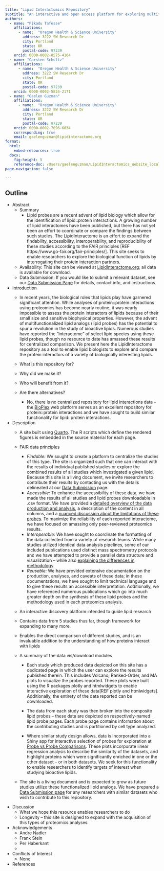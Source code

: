 ```yaml
---
title: "Lipid Interactomics Repository"
subtitle: "An interactive and open access platform for exploring multifunctional lipid interactomes"
authors:
  - name: "Fikadu Tafesse"
    affiliations:
      - name:  "Oregon Health & Science University"
        address: 3222 SW Research Dr
        city: Portland
        state: OR
        postal-code: 97239
    orcid: 0000-0002-8575-4164
  - name: "Carsten Schultz"
    affiliations:
      - name:  "Oregon Health & Science University"
        address: 3222 SW Research Dr
        city: Portland
        state: OR
        postal-code: 97239
    orcid: 0000-0002-5824-2171
  - name: "Gaelen Guzman"
    affiliations:
      - name:  "Oregon Health & Science University"
        address: 3222 SW Research Dr
        city: Portland
        state: OR
        postal-code: 97239
    orcid: 0000-0002-7696-6034
    corresponding: true
    email: gaelenguzman@lipidinteractome.org
format:
  html:
    embed-resources: true
  docx:
    fig-height: 5
    reference-doc: /Users/gaelenguzman/LipidInteractomics_Website_local/LipidInteractomics_Website/Resources/custom-reference-doc.docx
page-navigation: false

---
```


## Outline

- Abstract
  * Summary
    - Lipid probes are a recent advent of lipid biology which allow for the identification of lipid::protein interactions. A growing number of lipid interactomes have been published, but there has not yet been an effort to coordinate or compare the findings between such studies. The LipidInteractome is an effort to expand the findability, accessibility, interoperability, and reproducibility of these studies according to the FAIR principles [REF https://www.go-fair.org/fair-principles/]. This site seeks to enable researchers to explore the biological function of lipids by interrogating their protein interaction partners.
  * Availability: This site can be viewed at [LipidInteractome.org](lipidinteractome.org); all data is available for download.
  * Data Submission: If you would like to submit a relevant dataset, see our [Data Submission Page](https://www.lipidinteractome.org/DataSubmission.html) for details, contact info, and instructions.

- Introduction
  * In recent years, the biological roles that lipids play have garnered significant attention. While analyses of protein::protein interactions using proteomics has become nearly routine, it was nearly impossible to assess the protein interactors of lipids because of their small size and sensitive biophysical properties. However, the advent of multifunctionalized lipid analogs (lipid probes) has the potential to spur a revolution in the study of bioactive lipids. Numerous studies have reported the "interactome" of select lipid species using these lipid probes, though no resource to date has amassed these results for centralized comparison. We present here the LipidInteractome repository as a tool to enable lipid biologists to explore and compare the protein interactors of a variety of biologically interesting lipids. 

  * What is this repository for?
  * Why did we make it?
  * Who will benefit from it?
  * Are there alternatives?
    - No, there is no centralized repository for lipid interactions data -- the [BioPlex](https://bioplex.hms.harvard.edu) web platform serves as an excellent repository for protein::protein interactions and we have sought to build similar functionality for lipid::protein interactions.

- Description
  * A site built using [Quarto](https://quarto.org). The R scripts which define the rendered figures is embedded in the source material for each page.
  * FAIR data principles
    - *Findable:* We sought to create a platform to centralize the studies of this type. The site is organized such that one can interact with the results of individual published studies or explore the combined results of all studies which investigated a given lipid. Because this site is a living document, we invite researchers to contribute their results by contacting us with the details delineated at our [Data Submission](/ContactUs/DataSubmission.qmd) page. 
    - *Accessible:* To enhance the accessibility of these data, we have made the results of all studies and lipid probes downloadable in .csv format. We have provided a [detailed overview of the data production and analysis](/Background/ProteomicsUsingMultifunctionalProbes.qmd), a description of the content in all columns, and a [nuanced discussion about the limitations of these probes](/Background/MultifunctionalLipidProbesOverview.qmd). To maximize the reliability of each reported interactome, we have focused on amassing only peer-reviewed proteomics results.
    - *Interoperable:* We have sought to coordinate the formatting of the data collected from a variety of research teams. While many studies utilized identical data analysis pipelines, some of our included publications used distinct mass spectrometry protocols and we have attempted to provide a parallel data structure and visualization -- while also [explaining the differences in methodology](/Background/ProteomicsUsingMultifunctionalProbes.qmd).
    - *Reusable:* We have provided extensive documentation on the production, analyses, and caveats of these data; in these documentations, we have sought to limit technical language and to give these results an accessible interpretation. Additionally, we have referenced numerous publications which go into much greater depth on the synthesis of these lipid probes and the methodology used in each proteomics analysis. 
  * An interactive discovery platform intended to guide lipid research
  * Contains data from 5 studies thus far, though framework for expanding to many more.
  * Enables the direct comparison of different studies, and is an invaluable addition to the understanding of how proteins interact with lipids

  * A summary of the data vis/download modules
    - Each study which produced data depicted on this site has a dedicated page in which the user can explore the results published therein. This includes Volcano, Ranked-Order, and MA plots to visualize the probes reported. These plots were built using the R packages plotly and htmlwidgets to enable interactive exploration of these data[REF plotly and htmlwidgets]. Additionally, the entirety of the data reported can be downloaded.
    - The data from each study was then broken into the composite lipid probes -- these data are depicted on respectively-named lipid probe pages. Each probe page contains information about the contributing studies and is partitioned by cell type analyzed.

    - Where similar study design allows, data is incorporated into a Shiny app for interactive selection of probes for exploration at [Probe vs Probe Comparisons](/LipidProbe/EnrichedHitsComparison.qmd). These plots incorporate linear regression analysis to describe the similarity of the datasets, and highlight proteins which were significantly enriched in one or the other dataset -- or in both datasets. We seek for this functionality to enable researchers to identify targets of interest when studying bioactive lipids. 
  * The site is a living document and is expected to grow as future studies utilize these functionalized lipid analogs. We have prepared a [Data Submission page](/ContactUs/DataSubmission.qmd) for any researchers with similar datasets who wish to contribute to this repository.

- Discussion
  *	What we hope this resource enables researchers to do
  *	Longevity – this site is designed to expand with the acquisition of this types of proteomics analyses


- Acknowledgements
  * Andre Nadler
  * Frank Stein
  * Per Haberkant
  * 

- Conflicts of Interest
  * None

- References